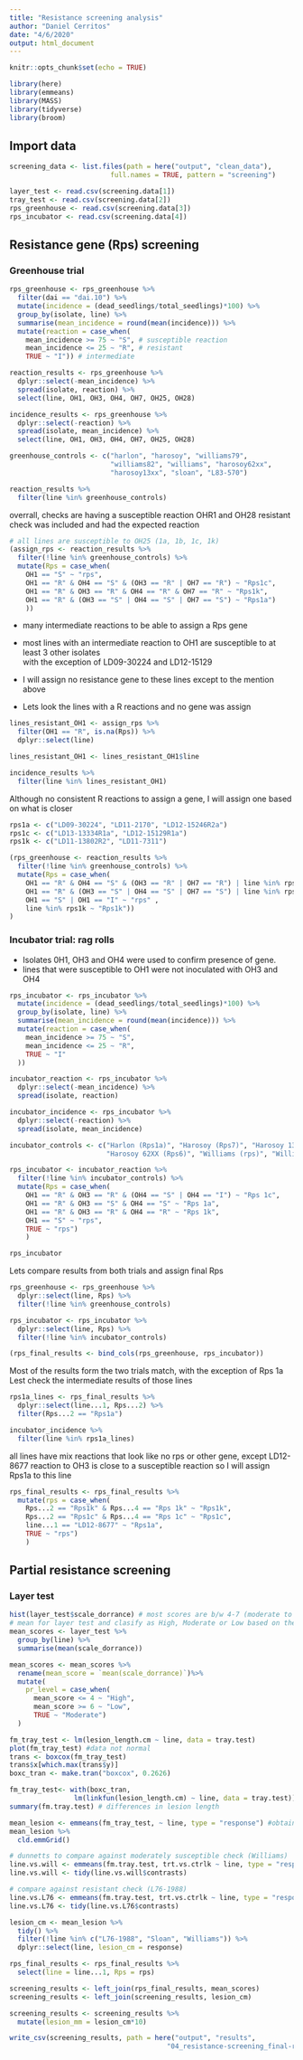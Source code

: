 ```yaml
---
title: "Resistance screening analysis"
author: "Daniel Cerritos"
date: "4/6/2020"
output: html_document
---
```


```r
knitr::opts_chunk$set(echo = TRUE)
```

```r
library(here)
library(emmeans)
library(MASS)
library(tidyverse)
library(broom)
```

## Import data

```r
screening_data <- list.files(path = here("output", "clean_data"), 
                         full.names = TRUE, pattern = "screening")

layer_test <- read.csv(screening.data[1])
tray_test <- read.csv(screening.data[2])
rps_greenhouse <- read.csv(screening.data[3])
rps_incubator <- read.csv(screening.data[4])
```

## Resistance gene (Rps) screening 

### Greenhouse trial

```r
rps_greenhouse <- rps_greenhouse %>% 
  filter(dai == "dai.10") %>% 
  mutate(incidence = (dead_seedlings/total_seedlings)*100) %>% 
  group_by(isolate, line) %>% 
  summarise(mean_incidence = round(mean(incidence))) %>% 
  mutate(reaction = case_when(
    mean_incidence >= 75 ~ "S", # susceptible reaction
    mean_incidence <= 25 ~ "R", # resistant
    TRUE ~ "I")) # intermediate 

reaction_results <- rps_greenhouse %>% 
  dplyr::select(-mean_incidence) %>% 
  spread(isolate, reaction) %>% 
  select(line, OH1, OH3, OH4, OH7, OH25, OH28) 

incidence_results <- rps_greenhouse %>% 
  dplyr::select(-reaction) %>% 
  spread(isolate, mean_incidence) %>% 
  select(line, OH1, OH3, OH4, OH7, OH25, OH28) 

greenhouse_controls <- c("harlon", "harosoy", "williams79", 
                         "williams82", "williams", "harosoy62xx", 
                         "harosoy13xx", "sloan", "L83-570")

reaction_results %>% 
  filter(line %in% greenhouse_controls) 
```

overrall, checks are having a susceptible reaction
OHR1 and OH28 resistant check was included and had the expected reaction

```r
# all lines are susceptible to OH25 (1a, 1b, 1c, 1k)
(assign_rps <- reaction_results %>% 
  filter(!line %in% greenhouse_controls) %>% 
  mutate(Rps = case_when(
    OH1 == "S" ~ "rps",
    OH1 == "R" & OH4 == "S" & (OH3 == "R" | OH7 == "R") ~ "Rps1c", 
    OH1 == "R" & OH3 == "R" & OH4 == "R" & OH7 == "R" ~ "Rps1k", 
    OH1 == "R" & (OH3 == "S" | OH4 == "S" | OH7 == "S") ~ "Rps1a")
    ))
```

- many intermediate reactions to be able to assign a Rps gene  

- most lines with an intermediate reaction to OH1 are susceptible to at least 3 other isolates  
with the exception of LD09-30224 and LD12-15129

- I will assign no resistance gene to these lines except to the mention above

- Lets look the lines with a R reactions and no gene was assign 

```r
lines_resistant_OH1 <- assign_rps %>% 
  filter(OH1 == "R", is.na(Rps)) %>%
  dplyr::select(line)

lines_resistant_OH1 <- lines_resistant_OH1$line

incidence_results %>% 
  filter(line %in% lines_resistant_OH1)
```

Although no consistent R reactions to assign a gene, I will assign one based on what is closer

```r
rps1a <- c("LD09-30224", "LD11-2170", "LD12-15246R2a")
rps1c <- c("LD13-13334R1a", "LD12-15129R1a")
rps1k <- c("LD11-13802R2", "LD11-7311")

(rps_greenhouse <- reaction_results %>% 
  filter(!line %in% greenhouse_controls) %>% 
  mutate(Rps = case_when(
    OH1 == "R" & OH4 == "S" & (OH3 == "R" | OH7 == "R") | line %in% rps1c ~ "Rps1c", 
    OH1 == "R" & (OH3 == "S" | OH4 == "S" | OH7 == "S") | line %in% rps1a ~ "Rps1a", 
    OH1 == "S" | OH1 == "I" ~ "rps" ,
    line %in% rps1k ~ "Rps1k"))
)
```

### Incubator trial: rag rolls 

- Isolates 0H1, OH3 and OH4 were used to confirm presence of gene.
- lines that were susceptible to OH1 were not inoculated with OH3 and OH4

```r
rps_incubator <- rps_incubator %>% 
  mutate(incidence = (dead_seedlings/total_seedlings)*100) %>% 
  group_by(isolate, line) %>% 
  summarise(mean_incidence = round(mean(incidence))) %>% 
  mutate(reaction = case_when(
    mean_incidence >= 75 ~ "S", 
    mean_incidence <= 25 ~ "R", 
    TRUE ~ "I"
  ))

incubator_reaction <- rps_incubator %>% 
  dplyr::select(-mean_incidence) %>% 
  spread(isolate, reaction)

incubator_incidence <- rps_incubator %>% 
  dplyr::select(-reaction) %>% 
  spread(isolate, mean_incidence)

incubator_controls <- c("Harlon (Rps1a)", "Harosoy (Rps7)", "Harosoy 13x (Rps1b)", 
                        "Harosoy 62XX (Rps6)", "Williams (rps)", "Williams 79 (Rps1c)")

rps_incubator <- incubator_reaction %>%
  filter(!line %in% incubator_controls) %>% 
  mutate(Rps = case_when(
    OH1 == "R" & OH3 == "R" & (OH4 == "S" | OH4 == "I") ~ "Rps 1c", 
    OH1 == "R" & OH3 == "S" & OH4 == "S" ~ "Rps 1a", 
    OH1 == "R" & OH3 == "R" & OH4 == "R" ~ "Rps 1k", 
    OH1 == "S" ~ "rps", 
    TRUE ~ "rps")
    )

rps_incubator
```

Lets compare results from both trials and assign final Rps

```r

rps_greenhouse <- rps_greenhouse %>% 
  dplyr::select(line, Rps) %>% 
  filter(!line %in% greenhouse_controls)

rps_incubator <- rps_incubator %>% 
  dplyr::select(line, Rps) %>% 
  filter(!line %in% incubator_controls)

(rps_final_results <- bind_cols(rps_greenhouse, rps_incubator))
```

Most of the results form the two trials match, with the exception of Rps 1a  
Lest check the intermediate results of those lines

```r
rps1a_lines <- rps_final_results %>% 
  dplyr::select(line...1, Rps...2) %>% 
  filter(Rps...2 == "Rps1a")

incubator_incidence %>% 
  filter(line %in% rps1a_lines)
```

all lines have mix reactions that look like no rps or other gene, except LD12-8677
reaction to OH3 is close to a susceptible reaction so I will assign Rps1a to this line

```r
rps_final_results <- rps_final_results %>% 
  mutate(rps = case_when(
    Rps...2 == "Rps1k" & Rps...4 == "Rps 1k" ~ "Rps1k", 
    Rps...2 == "Rps1c" & Rps...4 == "Rps 1c" ~ "Rps1c", 
    line...1 == "LD12-8677" ~ "Rps1a", 
    TRUE ~ "rps")
    )
```

## Partial resistance screening

### Layer test

```r
hist(layer_test$scale_dorrance) # most scores are b/w 4-7 (moderate to low levels)
# mean for layer test and clasify as High, Moderate or Low based on the score mean
mean_scores <- layer_test %>% 
  group_by(line) %>% 
  summarise(mean(scale_dorrance))

mean_scores <- mean_scores %>% 
  rename(mean_score = `mean(scale_dorrance)`)%>% 
  mutate(
    pr_level = case_when(
      mean_score <= 4 ~ "High", 
      mean_score >= 6 ~ "Low", 
      TRUE ~ "Moderate")
  )
```

```r
fm_tray_test <- lm(lesion_length.cm ~ line, data = tray.test) 
plot(fm_tray_test) #data not normal
trans <- boxcox(fm_tray_test) 
trans$x[which.max(trans$y)]
boxc_tran <- make.tran("boxcox", 0.2626)
```

```r
fm_tray_test<- with(boxc_tran, 
                lm(linkfun(lesion_length.cm) ~ line, data = tray.test))
summary(fm.tray.test) # differences in lesion length 

mean_lesion <- emmeans(fm_tray_test, ~ line, type = "response") #obtain back-transformed emmmeans    
mean_lesion %>% 
  cld.emmGrid()

# dunnetts to compare against moderately susceptible check (Williams)
line.vs.will <- emmeans(fm.tray.test, trt.vs.ctrlk ~ line, type = "response")
line.vs.will <- tidy(line.vs.will$contrasts)

# compare against resistant check (L76-1988)
line.vs.L76 <- emmeans(fm.tray.test, trt.vs.ctrlk ~ line, type = "response", ref = 1)
line.vs.L76 <- tidy(line.vs.L76$contrasts)
```

```r
lesion_cm <- mean_lesion %>% 
  tidy() %>% 
  filter(!line %in% c("L76-1988", "Sloan", "Williams")) %>% 
  dplyr::select(line, lesion_cm = response)

rps_final_results <- rps_final_results %>% 
  select(line = line...1, Rps = rps)

screening_results <- left_join(rps_final_results, mean_scores)
screening_results <- left_join(screening_results, lesion_cm)

screening_results <- screening_results %>% 
  mutate(lesion_mm = lesion_cm*10)

write_csv(screening_results, path = here("output", "results", 
                                       "04_resistance-screening_final-results.csv"))
```